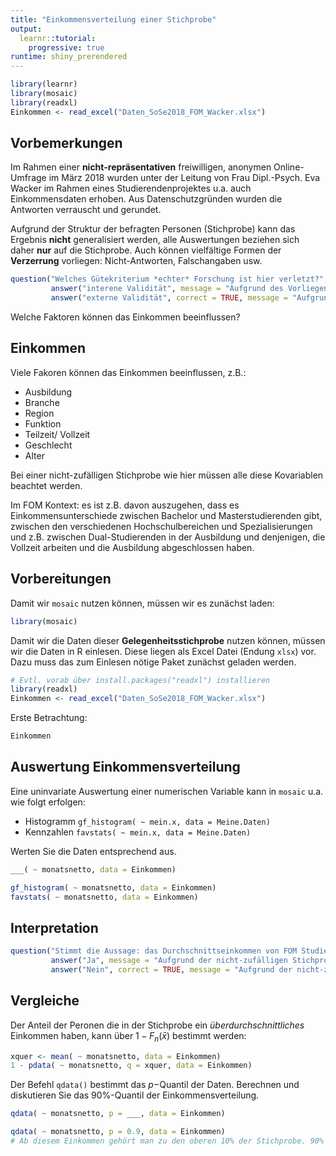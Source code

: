 ```yaml
---
title: "Einkommensverteilung einer Stichprobe"
output: 
  learnr::tutorial:
    progressive: true
runtime: shiny_prerendered
---
```


```r
library(learnr)
library(mosaic)
library(readxl)
Einkommen <- read_excel("Daten_SoSe2018_FOM_Wacker.xlsx")
```

## Vorbemerkungen

Im Rahmen einer **nicht-repräsentativen** freiwilligen, anonymen Online-Umfrage im März 2018 wurden unter der Leitung von Frau Dipl.-Psych. Eva Wacker im Rahmen eines Studierendenprojektes u.a. auch Einkommensdaten erhoben. Aus Datenschutzgründen wurden die Antworten verrauscht und gerundet.

Aufgrund der Struktur der befragten Personen (Stichprobe) kann das Ergebnis **nicht** generalisiert werden, alle Auswertungen beziehen sich daher **nur** auf die Stichprobe. Auch können vielfältige Formen der **Verzerrung** vorliegen: Nicht-Antworten, Falschangaben usw.

```r
question("Welches Gütekriterium *echter* Forschung ist hier verletzt?",
         answer("interene Validität", message = "Aufgrund des Vorliegens einer Gelegenheitsstichprobe ist die Übertragbarkeit eingeschränkt."),
         answer("externe Validität", correct = TRUE, message = "Aufgrund des Vorliegens einer Gelegenheitsstichprobe ist die Übertragbarkeit eingeschränkt."))
```

Welche Faktoren können das Einkommen beeinflussen?

## Einkommen

Viele Fakoren können das Einkommen beeinflussen, z.B.:

- Ausbildung
- Branche
- Region
- Funktion
- Teilzeit/ Vollzeit
- Geschlecht
- Alter

Bei einer nicht-zufälligen Stichprobe wie hier müssen alle diese Kovariablen beachtet werden.

Im FOM Kontext: es ist z.B. davon auszugehen, dass es Einkommensunterschiede zwischen Bachelor und Masterstudierenden gibt, zwischen den verschiedenen Hochschulbereichen und Spezialisierungen und z.B. zwischen Dual-Studierenden in der Ausbildung und denjenigen, die Vollzeit arbeiten und die Ausbildung abgeschlossen haben. 

## Vorbereitungen

Damit wir `mosaic` nutzen können, müssen wir es zunächst laden:

```r
library(mosaic)
```

Damit wir die Daten dieser **Gelegenheitsstichprobe** nutzen können, müssen wir die Daten in R einlesen. Diese liegen als Excel Datei (Endung `xlsx`) vor. Dazu muss das zum Einlesen nötige Paket zunächst geladen werden.

```r
# Evtl. vorab über install.packages("readxl") installieren
library(readxl)
Einkommen <- read_excel("Daten_SoSe2018_FOM_Wacker.xlsx")
```

Erste Betrachtung:

```r
Einkommen
```


## Auswertung Einkommensverteilung

Eine uninvariate Auswertung einer numerischen Variable kann in `mosaic` u.a. wie folgt erfolgen:

- Histogramm `gf_histogram( ~ mein.x, data = Meine.Daten)`
- Kennzahlen `favstats( ~ mein.x, data = Meine.Daten)`

Werten Sie die Daten entsprechend aus.

```r
___( ~ monatsnetto, data = Einkommen)
```

```r
gf_histogram( ~ monatsnetto, data = Einkommen)
favstats( ~ monatsnetto, data = Einkommen)
```

## Interpretation

```r
question("Stimmt die Aussage: das Durchschnittseinkommen von FOM Studierenden liegt bei ca. 1627.61 €?",
         answer("Ja", message = "Aufgrund der nicht-zufälligen Stichprobe ist eine Verallgemeinerung des Ergebnisses **nicht** möglich. Die Aussage stimmt nur für diese Stichprobe!"),
         answer("Nein", correct = TRUE, message = "Aufgrund der nicht-zufälligen Stichprobe ist eine Verallgemeinerung des Ergebnisses **nicht** möglich."))
```

## Vergleiche

Der Anteil der Peronen die in der Stichprobe ein *überdurchschnittliches* Einkommen haben, kann über $1-F_n(\bar{x})$ bestimmt werden:

```r
xquer <- mean( ~ monatsnetto, data = Einkommen)
1 - pdata( ~ monatsnetto, q = xquer, data = Einkommen)
```


Der Befehl `qdata()` bestimmt das $p-$Quantil der Daten. Berechnen und diskutieren Sie das $90\%$-Quantil der Einkommensverteilung.

```r
qdata( ~ monatsnetto, p = ___, data = Einkommen)
```

```r
qdata( ~ monatsnetto, p = 0.9, data = Einkommen)
# Ab diesem Einkommen gehört man zu den oberen 10% der Stichprobe. 90% verdienen nicht mehr.
```


